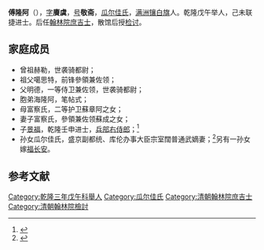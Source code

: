 '''傅隆阿'''（{{bd|1710年| |？}}），[[字|字]]'''賡虞'''，[[号|号]]'''敬斋'''，[[瓜尔佳氏|瓜尔佳氏]]，[[满洲镶白旗|满洲镶白旗]]人。乾隆戊午举人，己未联捷进士。后任[[翰林院庶吉士|翰林院庶吉士]]，散馆后授[[检讨|检讨]]。

==家庭成员==
*曾祖赫勒，世袭骑都尉；
*祖父噶思特，前锋參領兼佐领；
*父明德，一等侍卫兼佐领，世袭骑都尉；
*胞弟海隆阿，笔帖式；
*母富察氏，二等护卫蘇章阿之女；
*妻子富察氏，參領兼佐领蘇成之女；
*子[[景福_(乾隆進士)|景福]]，乾隆壬申进士，[[兵部右侍郎|兵部右侍郎]]；<ref>{{cite book |title=清代科举人物家传资料汇编，卷91 |pages=513-514}}</ref>
*孙女瓜尔佳氏，盛京副都统、库伦办事大臣宗室闊普通武嫡妻；<ref>{{cite book |title=《愛新覺羅宗譜》4冊甲四第2216頁}}</ref>另有一孙女嫁[[福长安|福长安]]。

==参考文献==
{{reflist}}
{{乾隆四年己未科殿試金榜}}
[[Category:乾隆三年戊午科舉人|Category:乾隆三年戊午科舉人]]
[[Category:瓜尔佳氏|Category:瓜尔佳氏]]
[[Category:清朝翰林院庶吉士|Category:清朝翰林院庶吉士]]
[[Category:清朝翰林院檢討|Category:清朝翰林院檢討]]